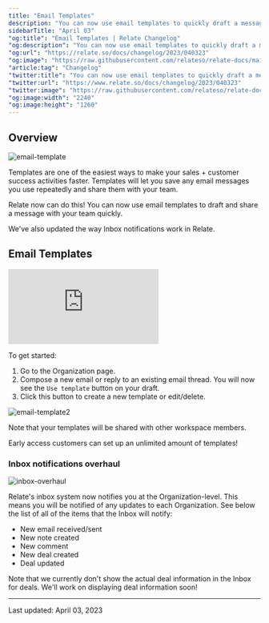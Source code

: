 ```yaml
---
title: "Email Templates"
description: "You can now use email templates to quickly draft a message and share it with your team."
sidebarTitle: "April 03"
"og:title": "Email Templates | Relate Changelog"
"og:description": "You can now use email templates to quickly draft a message and share it with your team."
"og:url": "https://relate.so/docs/changelog/2023/040323"
"og:image": "https://raw.githubusercontent.com/relateso/relate-docs/main/docs/images/changelog/email-template.png"
"article:tag": "Changelog"
"twitter:title": "You can now use email templates to quickly draft a message and share it with your team."
"twitter:url": "https://www.relate.so/docs/changelog/2023/040323"
"twitter:image": "https://raw.githubusercontent.com/relateso/relate-docs/main/docs/images/changelog/email-template.png"
"og:image:width": "2240"
"og:image:height": "1260"
---
```


## Overview

![email-template](/docs/images/changelog/email-template.png)

Templates are one of the easiest ways to make your sales + customer success activities faster. Templates will let you save any email messages you use repeatedly and share them with your team.

Relate now can do this! You can now use email templates to draft and share a message with your team quickly.

We've also updated the way Inbox notifications work in Relate.


## Email Templates

<div
  style={{
    position: "relative",
    paddingBottom: "69.74664679582713%",
    height: 0,
  }}
>
  <iframe
    src="https://www.loom.com/embed/9694f5d5d7df4efd8ca3a5148fe230e6"
    frameborder="0"
    webkitAllowFullScreen
    mozallowFullScreen
    allowFullScreen
    style={{
      position: "absolute",
      top: 0,
      left: 0,
      width: "100%",
      height: "100%",
    }}
  ></iframe>
</div>


To get started:

1. Go to the Organization page.
2. Compose a new email or reply to an existing email thread. You will now see the `Use template` button on your draft.
3. Click this button to create a new template or edit/delete.

![email-template2](/docs/images/changelog/email-template-2.png)

Note that your templates will be shared with other workspace members.

Early access customers can set up an unlimited amount of templates!

### Inbox notifications overhaul

![inbox-overhaul](/docs/images/changelog/inbox-overhaul.png)

Relate's inbox system now notifies you at the Organization-level. This means you will be notified of any updates to each Organization. See below the list of all of the items that the Inbox will notify:

- New email received/sent
- New note created
- New comment
- New deal created
- Deal updated

Note that we currently don't show the actual deal information in the Inbox for deals. We'll work on displaying deal information soon!

---

Last updated: April 03, 2023
